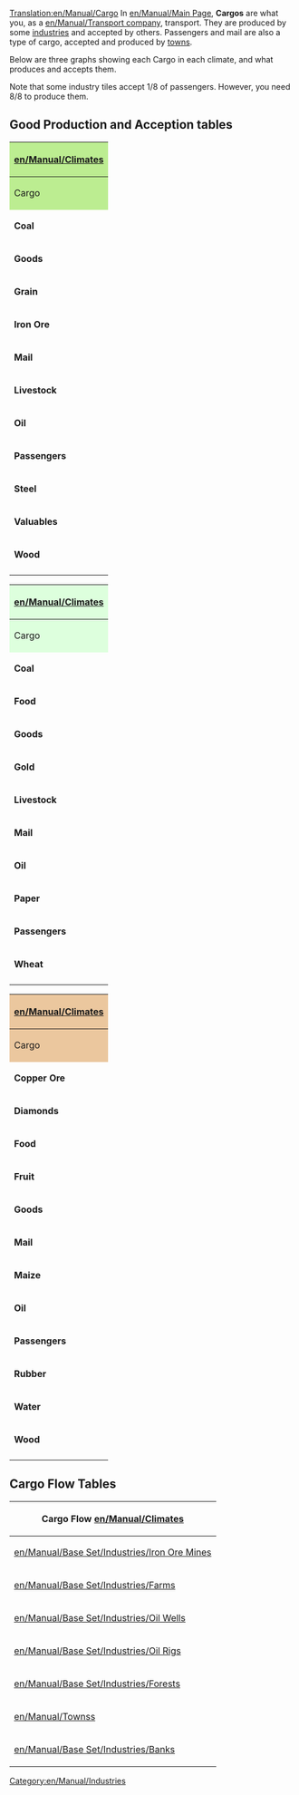 [[Translation:en/Manual/Cargo]]
In [[en/Manual/Main Page]], '''Cargos''' are what you, as a [[en/Manual/Transport company]], transport. They are produced by some [[en/Manual/Industries|industries]] and accepted by others. Passengers and mail are also a type of cargo, accepted and produced by [[en/Manual/Towns|towns]].

Below are three graphs showing each Cargo in each climate, and what produces and accepts them.

Note that some industry tiles accept 1/8 of passengers. However, you need 8/8 to produce them.

==Good Production and Acception tables==
{| align="center" style="width: 100%; font-size: 90%;" cellpadding="2" border="3"
!style="background:#BCED91;" colspan="3" |'''[[en/Manual/Climates]]'''
|-
!style="background:#BCED91;" |Cargo
!style="background:#BCED91;" |Produced By
!style="background:#BCED91;" |Accepted By
|-
|'''Coal'''
|[[en/Manual/Base Set/Industries/Coal Mine|Coal Mines]]
|[[en/Manual/Base Set/Industries/Power Station|Power Stations]]
|-
|'''Goods'''
|[[en/Manual/Base Set/Industries/Factory|Factories]]
|[[en/Manual/Towns]]
|-
|'''Grain'''
|[[en/Manual/Base Set/Industries/Farm|Farms]]
|[[en/Manual/Base Set/Industries/Factory|Factories]]
|-
|'''Iron Ore'''
|[[en/Manual/Base Set/Industries/Iron Ore Mine|Iron Ore Mines]]
|[[en/Manual/Base Set/Industries/Steel Mill|Steel Mills]]
|-
|'''Mail'''
|[[en/Manual/Towns]]
|[[en/Manual/Towns]]
|-
|'''Livestock'''
|[[en/Manual/Base Set/Industries/Farm|Farms]]
|[[en/Manual/Base Set/Industries/Factory|Factories]]
|-
|'''Oil'''
|[[en/Manual/Base Set/Industries/Oil Wells]],[[en/Manual/Base Set/Industries/Oil Rig|Oil Rigs]]
|[[en/Manual/Base Set/Industries/Oil Refinery|Oil Refineries]]
|-
|'''Passengers'''
|[[en/Manual/Towns]], [[en/Manual/Base Set/Industries/Oil Rig|Oil Rigs]]
|[[en/Manual/Towns]]
|-
|'''Steel'''
|[[en/Manual/Base Set/Industries/Steel Mill|Steel Mills]]
|[[en/Manual/Base Set/Industries/Factory|Factories]]
|-
|'''Valuables'''
|[[en/Manual/Base Set/Industries/Bank|Banks]]
|[[en/Manual/Base Set/Industries/Bank|Banks]]
|-
|'''Wood'''
|[[en/Manual/Base Set/Industries/Forest|Forests]]
|[[en/Manual/Base Set/Industries/Sawmill|Sawmills]]
|-
|}

{| align="center" style="width: 100%; font-size: 90%;" cellpadding="2" border="3"
!style="background:#ddffdd;" colspan="3" |'''[[en/Manual/Climates]]'''
|-
!style="background:#ddffdd;" |Cargo
!style="background:#ddffdd;" |Produced By
!style="background:#ddffdd;" |Accepted By
|-
|'''Coal'''
|[[en/Manual/Base Set/Industries/Coal Mine|Coal Mines]]
|[[en/Manual/Base Set/Industries/Power Station|Power Stations]]
|-
|'''Food'''
|[[en/Manual/Base Set/Industries/Food Processing Plant|Food Processing Plants]]
|[[en/Manual/Towns]]
|-
|'''Goods'''
|[[en/Manual/Base Set/Industries/Printing Works]]
|[[en/Manual/Towns]]
|-
|'''Gold'''
|[[en/Manual/Base Set/Industries/Gold Mine|Gold Mines]]
|[[en/Manual/Base Set/Industries/Bank|Banks]]
|-
|'''Livestock'''
|[[en/Manual/Base Set/Industries/Farm|Farms]]
|[[en/Manual/Base Set/Industries/Food Processing Plant|Food Processing Plants]]
|-
|'''Mail'''
|[[en/Manual/Towns]]
|[[en/Manual/Towns]]
|-
|'''Oil'''
|[[en/Manual/Base Set/Industries/Oil Wells]]
|[[en/Manual/Base Set/Industries/Oil Refinery|Oil Refineries]]
|-
|'''Paper'''
|[[en/Manual/Base Set/Industries/Paper Mill|Paper Mills]]
|[[en/Manual/Base Set/Industries/Printing Works]]
|-
|'''Passengers'''
|[[en/Manual/Towns]]
|[[en/Manual/Towns]]
|-
|'''Wheat'''
|[[en/Manual/Base Set/Industries/Farm|Farms]]
|[[en/Manual/Base Set/Industries/Food Processing Plant|Food Processing Plants]]
|-
|}

{| align="center" style="width: 100%; font-size: 90%;" cellpadding="2" border="3"
!style="background:#EBC79E;" colspan="3" |'''[[en/Manual/Climates]]'''
|-
!style="background:#EBC79E;" |Cargo
!style="background:#EBC79E;" |Produced By
!style="background:#EBC79E;" |Accepted By
|-
|'''Copper Ore'''
|[[en/Manual/Base Set/Industries/Copper Ore Mine|Copper Ore Mines]]
|[[en/Manual/Base Set/Industries/Factory|Factories]]
|-
|'''Diamonds'''
|[[en/Manual/Base Set/Industries/Diamond Mine|Diamond Mines]]
|[[en/Manual/Base Set/Industries/Bank|Banks]]
|-
|'''Food'''
|[[en/Manual/Base Set/Industries/Food Processing Plant|Food Processing Plants]]
|[[en/Manual/Towns]]
|-
|'''Fruit'''
|[[en/Manual/Base Set/Industries/Fruit Plantation|Fruit Plantations]]
|[[en/Manual/Base Set/Industries/Food Processing Plant|Food Processing Plants]]
|-
|'''Goods'''
|[[en/Manual/Base Set/Industries/Factory|Factories]]
|[[en/Manual/Towns]]
|-
|'''Mail'''
|[[en/Manual/Towns]]
|[[en/Manual/Towns]]
|-
|'''Maize'''
|[[en/Manual/Base Set/Industries/Farm|Farms]]
|[[en/Manual/Base Set/Industries/Food Processing Plant|Food Processing Plants]]
|-
|'''Oil'''
|[[en/Manual/Base Set/Industries/Oil Wells]]
|[[en/Manual/Base Set/Industries/Oil Refinery|Oil Refineries]]
|-
|'''Passengers'''
|[[en/Manual/Towns]]
|[[en/Manual/Towns]]
|-
|'''Rubber'''
|[[en/Manual/Base Set/Industries/Rubber Plantation|Rubber Plantations]]
|[[en/Manual/Base Set/Industries/Factory|Factories]]
|-
|'''Water'''
|[[en/Manual/Base Set/Industries/Water Supply|Water Supplies]]
|[[en/Manual/Base Set/Industries/Water Tower|Water Towers]]
|-
|'''Wood'''
|[[en/Manual/Base Set/Industries/Lumber Mill|Lumber Mills]]
|[[en/Manual/Base Set/Industries/Factory|Factories]]
|-
|}
==Cargo Flow Tables==
{| style="text-align: center; width: 100%; font-size: 90%;" cellpadding="2" border="3"
!colspan="7"| Cargo Flow [[en/Manual/Climates]]
|-
|[[en/Manual/Base Set/Industries/Iron Ore Mine]]s
| -- Iron Ore -->
|[[en/Manual/Base Set/Industries/Steel Mill]]s
| -- Steel -->
|rowspan="3" style="vertical-align: middle"| [[en/Manual/Base Set/Industries/Factory|Factories]]
|rowspan="3" style="vertical-align: middle"| -- Goods -->
|rowspan="9" style="vertical-align: middle"| [[en/Manual/Towns]]s
|-
|rowspan="2" style="vertical-align: middle"| [[en/Manual/Base Set/Industries/Farm]]s
|colspan="3"| -- Grain -->
|-
|colspan="3"| -- Livestock -->
|-
|[[en/Manual/Base Set/Industries/Oil Wells]]
| -- Oil -->
|rowspan="2" style="vertical-align: middle"| [[en/Manual/Base Set/Industries/Oil Refinery|Oil Refineries]]
|colspan="3" rowspan="2" style="vertical-align: middle"| -- Goods -->
|-
|rowspan="2" style="vertical-align: middle"|[[en/Manual/Base Set/Industries/Oil Rig]]s
| -- Oil -->
|-
|colspan="5"| -- Passengers -->
|-
|[[en/Manual/Base Set/Industries/Forest]]s
| -- Wood -->
|[[en/Manual/Base Set/Industries/Sawmill]]s
|colspan="3"| -- Goods -->
|-
|rowspan="2" style="vertical-align: middle"| [[en/Manual/Towns]]s
|colspan="5"| -- Passengers -->
|-
|colspan="5"| -- Mail -->
|-
|[[en/Manual/Base Set/Industries/Bank]]s
|colspan="5"| -- Valuables -->
|[[en/Manual/Base Set/Industries/Bank]]s
|}

[[Category:en/Manual/Industries]]